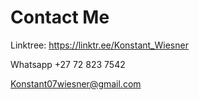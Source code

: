 # Contact Me

Linktree: https://linktr.ee/Konstant_Wiesner 

Whatsapp +27 72 823 7542

Konstant07wiesner@gmail.com

